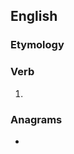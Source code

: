 ==English==

===Etymology===
{{suffix|en|warm|eth}}

===Verb===
{{head|en|verb form}}

# {{en-archaic third-person singular of|warm}}

===Anagrams===
* {{anagrams|en|a=aehmrtw|Wretham|mawther}}